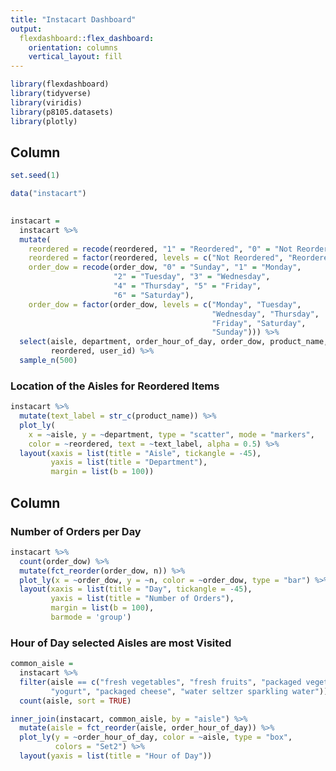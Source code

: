 ```yaml
---
title: "Instacart Dashboard"
output: 
  flexdashboard::flex_dashboard:
    orientation: columns
    vertical_layout: fill
---
```


```r
library(flexdashboard)
library(tidyverse)
library(viridis)
library(p8105.datasets)
library(plotly)
```

Column {data-width=350}
-----------------------------------------------------------------------



```r
set.seed(1)

data("instacart")

 
instacart = 
  instacart %>% 
  mutate(
    reordered = recode(reordered, "1" = "Reordered", "0" = "Not Reordered"),
    reordered = factor(reordered, levels = c("Not Reordered", "Reordered")),
    order_dow = recode(order_dow, "0" = "Sunday", "1" = "Monday", 
                       "2" = "Tuesday", "3" = "Wednesday", 
                       "4" = "Thursday", "5" = "Friday", 
                       "6" = "Saturday"), 
    order_dow = factor(order_dow, levels = c("Monday", "Tuesday", 
                                             "Wednesday", "Thursday", 
                                             "Friday", "Saturday",
                                             "Sunday"))) %>% 
  select(aisle, department, order_hour_of_day, order_dow, product_name,
         reordered, user_id) %>% 
  sample_n(500)
```


### Location of the Aisles for Reordered Items


```r
instacart %>% 
  mutate(text_label = str_c(product_name)) %>%
  plot_ly(
    x = ~aisle, y = ~department, type = "scatter", mode = "markers",
    color = ~reordered, text = ~text_label, alpha = 0.5) %>% 
  layout(xaxis = list(title = "Aisle", tickangle = -45),
         yaxis = list(title = "Department"),
         margin = list(b = 100))
```

Column {data-width=350}
-----------------------------------------------------------------------

### Number of Orders per Day

```r
instacart %>% 
  count(order_dow) %>% 
  mutate(fct_reorder(order_dow, n)) %>% 
  plot_ly(x = ~order_dow, y = ~n, color = ~order_dow, type = "bar") %>% 
  layout(xaxis = list(title = "Day", tickangle = -45),
         yaxis = list(title = "Number of Orders"),
         margin = list(b = 100),
         barmode = 'group')
```

### Hour of Day selected Aisles are most Visited

```r
common_aisle = 
  instacart %>% 
  filter(aisle == c("fresh vegetables", "fresh fruits", "packaged vegetables fruits",
         "yogurt", "packaged cheese", "water seltzer sparkling water")) %>%
  count(aisle, sort = TRUE)
```

```r
inner_join(instacart, common_aisle, by = "aisle") %>% 
  mutate(aisle = fct_reorder(aisle, order_hour_of_day)) %>%
  plot_ly(y = ~order_hour_of_day, color = ~aisle, type = "box",
          colors = "Set2") %>% 
  layout(yaxis = list(title = "Hour of Day"))
```



